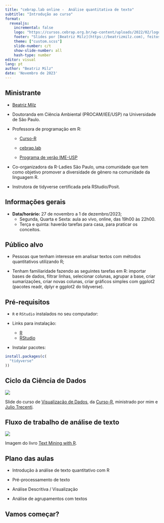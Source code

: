 ```yaml
---
title: "cebrap.lab online -  Análise quantitativa de texto"
subtitle: "Introdução ao curso"
format:
  revealjs:
    incremental: false
    logo: "https://cursos.cebrap.org.br/wp-content/uploads/2022/02/logo-nav.png"
    footer: "Slides por [Beatriz Milz](https://beatrizmilz.com), feitos com [Quarto](https://quarto.org/docs/presentations/revealjs/index.html). Códigos e materiais disponíveis no [GitHub](https://github.com/beatrizmilz/2023-11-cebrap-lab-text-as-data). Licença de uso: [CC-BY-SA](https://beatrizmilz.com/license/)."
    theme: ["custom.scss"]
    slide-number: c/t
    show-slide-number: all
    hash-type: number
editor: visual
lang: pt
author: "Beatriz Milz"
date: 'Novembro de 2023'
---
```


## Ministrante

-   [Beatriz Milz](https://beatrizmilz.com/about/)

-   Doutoranda em Ciência Ambiental (PROCAM/IEE/USP) na Universidade de São Paulo.

-   Professora de programação em R:

    -   [Curso-R](https://curso-r.com/)

    -   [cebrap.lab](https://cebrap.org.br/cebrap-lab/)

    -   [Programa de verão IME-USP](https://www.ime.usp.br/~verao/)

-   Co-organizadora da R-Ladies São Paulo, uma comunidade que tem como objetivo promover a diversidade de gênero na comunidade da linguagem R.

-   Instrutora de tidyverse certificada pela RStudio/Posit.



## Informações gerais

-   **Data/horário:** 27 de novembro a 1 de dezembro/2023;
    -   Segunda, Quarta e Sexta: aula ao vivo, online, das 19h00 às 22h00.
    -   Terça e quinta: haverão tarefas para casa, para praticar os conceitos.
    
    
## Público alvo

- Pessoas que tenham interesse em analisar textos com métodos quantitativos utilizando R;

- Tenham familiaridade fazendo as seguintes tarefas em R: importar bases de dados, filtrar linhas, selecionar colunas, agrupar a base, criar sumarizações, criar novas colunas, criar gráficos simples com ggplot2 (pacotes readr, dplyr e ggplot2 do tidyverse).

## Pré-requisitos

-   `R` e `RStudio` instalados no seu computador:

-   Links para instalação:

    -   [R](https://cran.r-project.org/bin/windows/base/)
    -   [RStudio](https://rstudio.com/products/rstudio/download/)

-   Instalar pacotes:

```r
install.packages(c(
  "tidyverse"
))
```



## Ciclo da Ciência de Dados

<img src="img/ciclo-ciencia-de-dados.png" style="display: block; margin-left: auto; margin-right: auto;"/>

::: footer
Slide do curso de [Visualização de Dados](https://curso-r.github.io/main-visualizacao/slides/slides.html), da [Curso-R](https://curso-r.com), ministrado por mim e [Julio Trecenti](https://br.linkedin.com/in/jtrecenti).
:::


## Fluxo de trabalho de análise de texto

<img src="img/tmwr_0101.png" style="display: block; margin-left: auto; margin-right: auto;"/>

::: footer
Imagem do livro [Text Mining with R](https://www.tidytextmining.com/tidytext#contrasting-tidy-text-with-other-data-structures).
:::


## Plano das aulas

- Introdução à análise de texto quantitativo com R 

- Pré-processamento de texto

- Análise Descritiva / Visualização

- Análise de agrupamentos com textos



## Vamos começar? {.middle .center}
